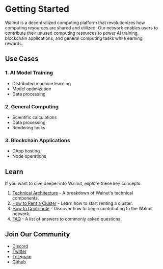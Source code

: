 # Getting Started

Walnut is a decentralized computing platform that revolutionizes how computing resources are shared and utilized. Our network enables users to contribute their unused computing resources to power AI training, blockchain applications, and general computing tasks while earning rewards.

## Use Cases

### 1. AI Model Training

- Distributed machine learning
- Model optimization
- Data processing

### 2. General Computing

- Scientific calculations
- Data processing
- Rendering tasks

### 3. Blockchain Applications

- DApp hosting
- Node operations

## Learn

If you want to dive deeper into Walnut, explore these key concepts:

1. [Technical Architecture](/docs/v1.0.1/architecture) - A breakdown of Walnut's technical components.
2. [How to Rent a Cluster](/docs/v1.0.1/consumer) - Learn how to start renting a cluster.
3. [How to Contribute](/docs/v1.0.1/provider) - Discover how to begin contributing to the Walnut network.
4. [FAQ](/docs/v1.0.1/faq) - A list of answers to commonly asked questions.

## Join Our Community

- [Discord](https://discord.gg/walnut)
- [Twitter](https://twitter.com/walnutorg)
- [Telegram](https://t.me/walnutorg)
- [Github](https://github.com/walnut)